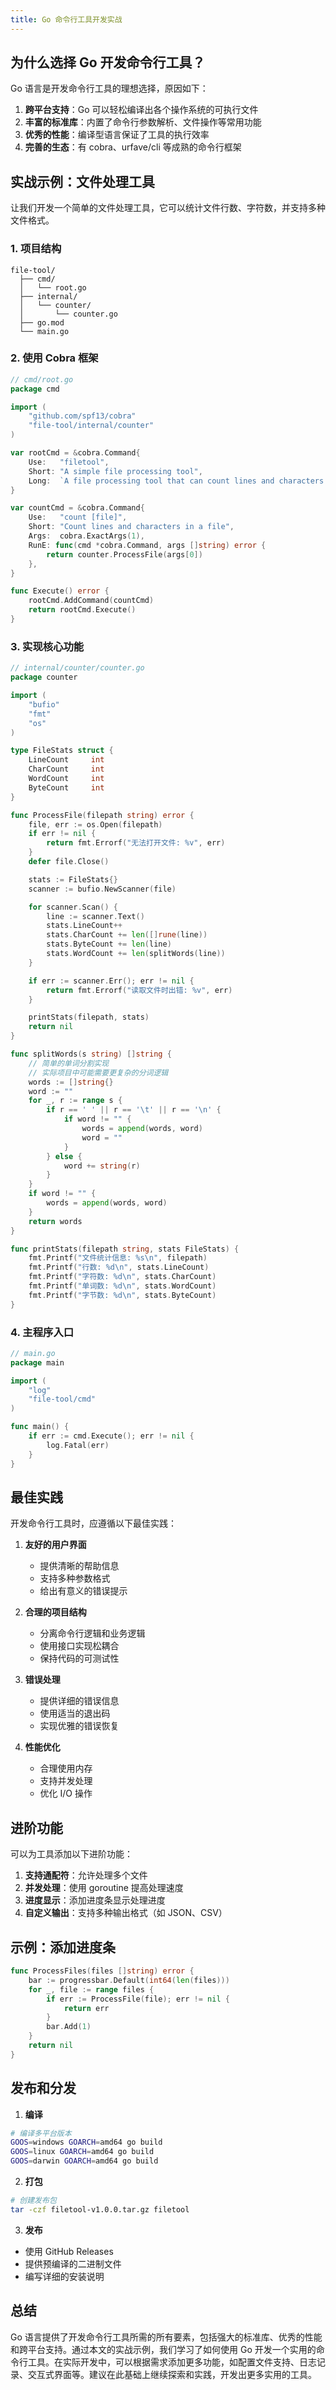 ```yaml
---
title: Go 命令行工具开发实战
---
```


## 为什么选择 Go 开发命令行工具？

Go 语言是开发命令行工具的理想选择，原因如下：

1. **跨平台支持**：Go 可以轻松编译出各个操作系统的可执行文件
2. **丰富的标准库**：内置了命令行参数解析、文件操作等常用功能
3. **优秀的性能**：编译型语言保证了工具的执行效率
4. **完善的生态**：有 cobra、urfave/cli 等成熟的命令行框架

## 实战示例：文件处理工具

让我们开发一个简单的文件处理工具，它可以统计文件行数、字符数，并支持多种文件格式。

### 1. 项目结构

```
file-tool/
  ├── cmd/
  │   └── root.go
  ├── internal/
  │   └── counter/
  │       └── counter.go
  ├── go.mod
  └── main.go
```

### 2. 使用 Cobra 框架

```go
// cmd/root.go
package cmd

import (
    "github.com/spf13/cobra"
    "file-tool/internal/counter"
)

var rootCmd = &cobra.Command{
    Use:   "filetool",
    Short: "A simple file processing tool",
    Long:  `A file processing tool that can count lines and characters in files.`,
}

var countCmd = &cobra.Command{
    Use:   "count [file]",
    Short: "Count lines and characters in a file",
    Args:  cobra.ExactArgs(1),
    RunE: func(cmd *cobra.Command, args []string) error {
        return counter.ProcessFile(args[0])
    },
}

func Execute() error {
    rootCmd.AddCommand(countCmd)
    return rootCmd.Execute()
}
```

### 3. 实现核心功能

```go
// internal/counter/counter.go
package counter

import (
    "bufio"
    "fmt"
    "os"
)

type FileStats struct {
    LineCount     int
    CharCount     int
    WordCount     int
    ByteCount     int
}

func ProcessFile(filepath string) error {
    file, err := os.Open(filepath)
    if err != nil {
        return fmt.Errorf("无法打开文件: %v", err)
    }
    defer file.Close()

    stats := FileStats{}
    scanner := bufio.NewScanner(file)

    for scanner.Scan() {
        line := scanner.Text()
        stats.LineCount++
        stats.CharCount += len([]rune(line))
        stats.ByteCount += len(line)
        stats.WordCount += len(splitWords(line))
    }

    if err := scanner.Err(); err != nil {
        return fmt.Errorf("读取文件时出错: %v", err)
    }

    printStats(filepath, stats)
    return nil
}

func splitWords(s string) []string {
    // 简单的单词分割实现
    // 实际项目中可能需要更复杂的分词逻辑
    words := []string{}
    word := ""
    for _, r := range s {
        if r == ' ' || r == '\t' || r == '\n' {
            if word != "" {
                words = append(words, word)
                word = ""
            }
        } else {
            word += string(r)
        }
    }
    if word != "" {
        words = append(words, word)
    }
    return words
}

func printStats(filepath string, stats FileStats) {
    fmt.Printf("文件统计信息: %s\n", filepath)
    fmt.Printf("行数: %d\n", stats.LineCount)
    fmt.Printf("字符数: %d\n", stats.CharCount)
    fmt.Printf("单词数: %d\n", stats.WordCount)
    fmt.Printf("字节数: %d\n", stats.ByteCount)
}
```

### 4. 主程序入口

```go
// main.go
package main

import (
    "log"
    "file-tool/cmd"
)

func main() {
    if err := cmd.Execute(); err != nil {
        log.Fatal(err)
    }
}
```

## 最佳实践

开发命令行工具时，应遵循以下最佳实践：

1. **友好的用户界面**
   - 提供清晰的帮助信息
   - 支持多种参数格式
   - 给出有意义的错误提示

2. **合理的项目结构**
   - 分离命令行逻辑和业务逻辑
   - 使用接口实现松耦合
   - 保持代码的可测试性

3. **错误处理**
   - 提供详细的错误信息
   - 使用适当的退出码
   - 实现优雅的错误恢复

4. **性能优化**
   - 合理使用内存
   - 支持并发处理
   - 优化 I/O 操作

## 进阶功能

可以为工具添加以下进阶功能：

1. **支持通配符**：允许处理多个文件
2. **并发处理**：使用 goroutine 提高处理速度
3. **进度显示**：添加进度条显示处理进度
4. **自定义输出**：支持多种输出格式（如 JSON、CSV）

## 示例：添加进度条

```go
func ProcessFiles(files []string) error {
    bar := progressbar.Default(int64(len(files)))
    for _, file := range files {
        if err := ProcessFile(file); err != nil {
            return err
        }
        bar.Add(1)
    }
    return nil
}
```

## 发布和分发

1. **编译**
```bash
# 编译多平台版本
GOOS=windows GOARCH=amd64 go build
GOOS=linux GOARCH=amd64 go build
GOOS=darwin GOARCH=amd64 go build
```

2. **打包**
```bash
# 创建发布包
tar -czf filetool-v1.0.0.tar.gz filetool
```

3. **发布**
- 使用 GitHub Releases
- 提供预编译的二进制文件
- 编写详细的安装说明

## 总结

Go 语言提供了开发命令行工具所需的所有要素，包括强大的标准库、优秀的性能和跨平台支持。通过本文的实战示例，我们学习了如何使用 Go 开发一个实用的命令行工具。在实际开发中，可以根据需求添加更多功能，如配置文件支持、日志记录、交互式界面等。建议在此基础上继续探索和实践，开发出更多实用的工具。